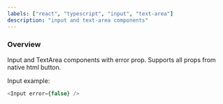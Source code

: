 ```yaml
---
labels: ["react", "typescript", "input", "text-area"]
description: "input and text-area components"
---
```



### Overview

Input and TextArea components with error prop.
Supports all props from native html button.

Input example:

```js live
<Input error={false} />
```
